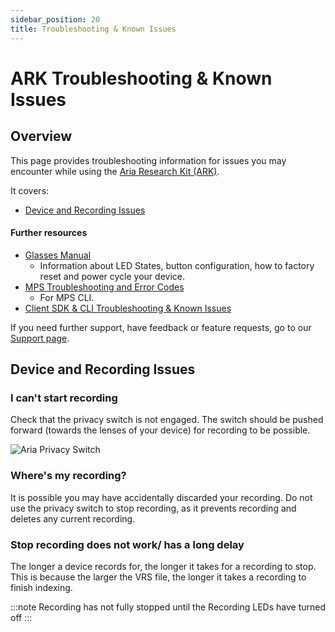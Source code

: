 ```yaml
---
sidebar_position: 20
title: Troubleshooting & Known Issues
---
```

# ARK Troubleshooting & Known Issues

## Overview
This page provides troubleshooting information for issues you may encounter while using the [Aria Research Kit (ARK)](https://www.projectaria.com/research-kit/).

It covers:
  - [Device and Recording Issues](#device-and-recording-issues)


#### Further resources
* [Glasses Manual](/ARK/glasses_manual/glasses_user_manual.mdx)
  * Information about LED States, button configuration, how to factory reset and power cycle your device.
* [MPS Troubleshooting and Error Codes](/ARK/mps/mps_troubleshooting.mdx)
  * For MPS CLI.
* [Client SDK & CLI Troubleshooting & Known Issues](/ARK/sdk/sdk_troubleshooting.mdx)

If you need further support, have feedback or feature requests, go to our [Support page](/support.mdx).


## Device and Recording Issues

### I can't start recording

Check that the privacy switch is not engaged. The switch should be pushed forward (towards the lenses of your device) for recording to be possible.

![Aria Privacy Switch](/img/ARK/glasses_manual/aria_privacy_switch.png)

### Where's my recording?

It is possible you may have accidentally discarded your recording.  Do not use the privacy switch to stop recording, as it prevents recording and deletes any current recording.

### Stop recording does not work/ has a long delay
The longer a device records for, the longer it takes for a recording to stop. This is because the larger the VRS file, the longer it takes a recording to finish indexing.

:::note
Recording has not fully stopped until the Recording LEDs have turned off
:::
